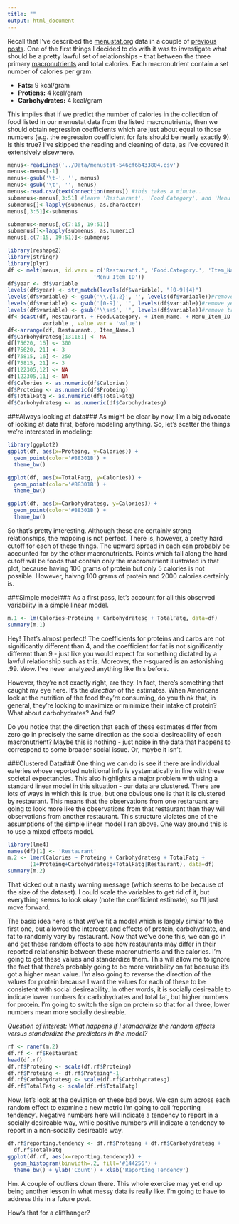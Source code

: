 ```yaml
---
title: ""
output: html_document
---
```


Recall that I've described the [menustat.org][ref1] data in a couple of [previous][ref2] [posts][ref3].  One of the first things I decided to do with it was to investigate what should be a pretty lawful set of relationships - that between the three primary [macronutrients][ref4] and total calories.  Each macronutrient contain a set number of calories per gram:

- **Fats:** 9 kcal/gram
- **Protiens:** 4 kcal/gram
- **Carbohydrates:** 4 kcal/gram

This implies that if we predict the number of calories in the collection of food listed in our menustat data from the listed macronutrients, then we should obtain regression coefficients which are just about equal to those numbers (e.g. the regression coefficient for fats should be nearly exactly 9).  Is this true?  I've skipped the reading and cleaning of data, as I've covered it extensively elsewhere.


```r
menus<-readLines('../Data/menustat-546cf6b433804.csv')
menus<-menus[-1]
menus<-gsub('\t-', '', menus)
menus<-gsub('\t', '', menus)
menus<-read.csv(textConnection(menus)) #this takes a minute...
submenus<-menus[,3:51] #leave 'Restuarant', 'Food Category', and 'Menu Item ID' untouched.
submenus[]<-lapply(submenus, as.character)
menus[,3:51]<-submenus

submenus<-menus[,c(7:15, 19:51)]
submenus[]<-lapply(submenus, as.numeric)
menus[,c(7:15, 19:51)]<-submenus

library(reshape2)
library(stringr)
library(plyr)
df <- melt(menus, id.vars = c('Restaurant.', 'Food.Category.', 'Item_Name.', 
                           'Menu_Item_ID'))
df$year <- df$variable
levels(df$year) <- str_match(levels(df$variable), "[0-9]{4}")
levels(df$variable) <- gsub('\\.{1,2}', '', levels(df$variable))#remove dots
levels(df$variable) <- gsub('[0-9]', '', levels(df$variable))#remove year
levels(df$variable) <- gsub('\\s+$', '', levels(df$variable))#remove trailing space
df<-dcast(df, Restaurant. + Food.Category. + Item_Name. + Menu_Item_ID + year ~ 
           variable , value.var = 'value')
df<-arrange(df, Restaurant., Item_Name.)
df$Carbohydratesg[131161] <- NA
df[75620, 16] <- 300
df[75620, 21] <- 3
df[75815, 16] <- 250
df[75815, 21] <- 3
df[122305,12] <- NA
df[122305,11] <- NA
df$Calories <- as.numeric(df$Calories)
df$Proteing <- as.numeric(df$Proteing)
df$TotalFatg <- as.numeric(df$TotalFatg)
df$Carbohydratesg <- as.numeric(df$Carbohydratesg)
```

###Always looking at data###
As might be clear by now, I'm a big advocate of looking at data first, before modeling anything.  So, let's scatter the things we're interested in modeling:

```r
library(ggplot2)
ggplot(df, aes(x=Proteing, y=Calories)) +
  geom_point(color='#88301B') +
  theme_bw()
```

```r
ggplot(df, aes(x=TotalFatg, y=Calories)) +
  geom_point(color='#88301B') +
  theme_bw()
```

```r
ggplot(df, aes(x=Carbohydratesg, y=Calories)) +
  geom_point(color='#88301B') +
  theme_bw()
```

So that's pretty interesting.  Although these are certainly strong relationships, the mapping is not perfect.  There is, however, a pretty hard cutoff for each of these things.  The upward spread in each can probably be accounted for by the other macronutrients.  Points which fall along the hard cutoff will be foods that contain only the macronutrient illustrated in that plot, because having 100 grams of protein but only 5 calories is not possible.  However, haivng 100 grams of protein and 2000 calories certainly is.  

###Simple model###
As a first pass, let's account for all this observed variability in a simple linear model.

```r
m.1 <- lm(Calories~Proteing + Carbohydratesg + TotalFatg, data=df)
summary(m.1)
```


Hey! That's almost perfect!  The coefficients for proteins and carbs are not significantly different than 4, and the coefficient for fat is not significantly different than 9 - just like you would expect for something dictated by a lawful relationship such as this.  Moreover, the r-squared is an astonishing .99.  Wow.  I've never analyzed anything like this before.

However, they're not exactly right, are they.  In fact, there's something that caught my eye here.  It's the *direction* of the estimates.  When Americans look at the nutrition of the food they're consuming, do you think that, in general, they're looking to maximize or minimize their intake of protein?  What about carbohydrates?  And fat?

Do you notice that the direction that each of these estimates differ from zero go in precisely the same direction as the social desireability of each macronutrient?  Maybe this is nothing - just noise in the data that happens to correspond to some broader social issue.  Or, maybe it isn't.  

###Clustered Data###
One thing we can do is see if there are individual eateries whose reported nutritional info is systematically in line with these societal expectancies.  This also highlights a major problem with using a standard linear model in this situation - our data are clustered.  There are lots of ways in which this is true, but one obvious one is that it is clustered by restaurant.  This means that the observations from one restaruant are going to look more like the observations from that restaurant than they will observations from another restaurant.  This structure violates one of the assumptions of the simple linear model I ran above.  One way around this is to use a mixed effects model.

```r
library(lme4)
names(df)[1] <- 'Restaurant'
m.2 <- lmer(Calories ~ Proteing + Carbohydratesg + TotalFatg + 
       (1+Proteing+Carbohydratesg+TotalFatg|Restaurant), data=df)
summary(m.2)
```

That kicked out a nasty warning message (which seems to be because of the size of the dataset).  I could scale the variables to get rid of it, but everything seems to look okay (note the coefficient estimate), so I'll just move forward.  

The basic idea here is that we've fit a model which is largely similar to the first one, but allowed the intercept and effects of protein, carbohydrate, and fat to randomly vary by restaurant.  Now that we've done this, we can go in and get these random effects to see how restaurants may differ in their reported relationship between these macronutrients and the calories.  I'm going to get these values and standardize them.  This will allow me to ignore the fact that there's probably going to be more variability on fat because it's got a higher mean value.  I'm also going to reverse the direction of the values for protein because I want the values for each of these to be consistent with social desireability.  In other words, it is socially desireable to indicate lower numbers for carbohydrates and total fat, but higher numbers for protein.  I'm going to switch the sign on protein so that for all three, lower numbers mean more socially desireable.

*Question of interest:  What happens if I standardize the random effects versus standardize the predictors in the model?*

```r
rf <- ranef(m.2)
df.rf <- rf$Restaurant
head(df.rf)
df.rf$Proteing <- scale(df.rf$Proteing)
df.rf$Proteing <- df.rf$Proteing*-1
df.rf$Carbohydratesg <- scale(df.rf$Carbohydratesg)
df.rf$TotalFatg <- scale(df.rf$TotalFatg)
```

Now, let's look at the deviation on these bad boys.  We can sum across each random effect to examine a new metric I'm going to call 'reporting tendency'.  Negative numbers here will indicate a tendency to report in a socially desireable way, while positive numbers will indicate a tendency to report in a non-socially desireable way.

```r
df.rf$reporting.tendency <- df.rf$Proteing + df.rf$Carbohydratesg + 
  df.rf$TotalFatg
ggplot(df.rf, aes(x=reporting.tendency)) + 
  geom_histogram(binwidth=.2, fill='#144256') + 
  theme_bw() + ylab('Count') + xlab('Reporting Tendency')
```

Hm.  A couple of outliers down there.  This whole exercise may yet end up being another lesson in what messy data is really like.  I'm going to have to address this in a future post.

How's that for a cliffhanger?  

[ref1]:  <http://api.ning.com/files/drL7ji10lw0df0UGzfzR3Wgna8ZmVV2JSf-ebXK3ggx1hTZlYsoH5*nmXIW9-QjqmRicEjoeROQZ4I*FS3FQKPxRpAZuKxwx/100_0218.JPG?width=737&height=552>
[ref2]: <http://riddlet.github.io/Speeding_things_up/>
[ref3]: <http://riddlet.github.io/Plot_and_Clean/>
[ref4]: <http://en.wikipedia.org/wiki/List_of_macronutrients>